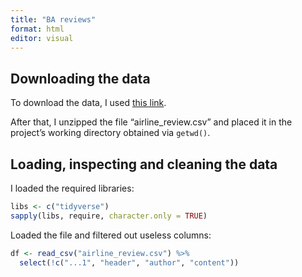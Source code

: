 ```yaml
---
title: "BA reviews"
format: html
editor: visual
---
```


## Downloading the data

To download the data, I used [this link](https://www.kaggle.com/datasets/dharun4772/british-airline-review-dataset/download?datasetVersionNumber=1).

After that, I unzipped the file "airline_review.csv" and placed it in the project's working directory obtained via `getwd()`.

## Loading, inspecting and cleaning the data

I loaded the required libraries:

```r
libs <- c("tidyverse")
sapply(libs, require, character.only = TRUE)

```

Loaded the file and filtered out useless columns:

```r
df <- read_csv("airline_review.csv") %>%
  select(!c("...1", "header", "author", "content"))
```
